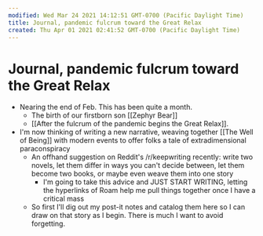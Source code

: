 ```yaml
---
modified: Wed Mar 24 2021 14:12:51 GMT-0700 (Pacific Daylight Time)
title: Journal, pandemic fulcrum toward the Great Relax
created: Thu Apr 01 2021 02:41:52 GMT-0700 (Pacific Daylight Time)
---
```


# Journal, pandemic fulcrum toward the Great Relax

- Nearing the end of Feb. This has been quite a month.
    - The birth of our firstborn son [[Zephyr Bear]]
    - [[After the fulcrum of the pandemic begins the Great Relax]].
- I'm now thinking of writing a new narrative, weaving together [[The Well of Being]] with modern events to offer folks a tale of extradimensional paraconspiracy
    - An offhand suggestion on Reddit's /r/keepwriting recently: write two novels, let them differ in ways you can't decide between, let them become two books, or maybe even weave them into one story
        - I'm going to take this advice and JUST START WRITING, letting the hyperlinks of Roam help me pull things together once I have a critical mass
    - So first I'll dig out my post-it notes and catalog them here so I can draw on that story as I begin. There is much I want to avoid forgetting.